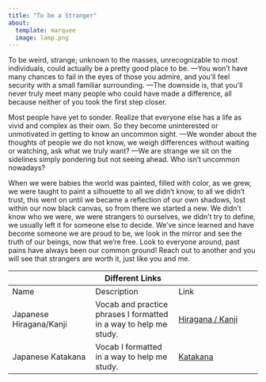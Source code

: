 ```yaml
---
title: "To be a Stranger" 
about:   
  template: marquee   
  image: lamp.png 
---
```


To be weird, strange; unknown to the masses, unrecognizable to most individuals, could actually be a pretty good place to be. ---You won't have many chances to fail in the eyes of those you admire, and you'll feel security with a small familiar surrounding. ---The downside is, that you'll never truly meet many people who could have made a difference, all because neither of you took the first step closer. 

Most people have yet to sonder. Realize that everyone else has a life as vivid and complex as their own. So they become uninterested or unmotivated in getting to know an uncommon sight. ---We wonder about the thoughts of people we do not know, we weigh differences without waiting or watching, ask what we truly want? ---We are strange we sit on the sidelines simply pondering but not seeing ahead. Who isn't uncommon nowadays?

When we were babies the world was painted, filled with color, as we grew, we were taught to paint a silhouette to all we didn't know, to all we didn't trust, this went on until we became a reflection of our own shadows, lost within our now black canvas, so from there we started a new. We didn't know who we were, we were strangers to ourselves, we didn't try to define, we usually left it for someone else to decide. We've since learned and have become someone we are proud to be, we look in the mirror and see the truth of our beings, now that we're free. Look to everyone around, past pains have always been our common ground! Reach out to another and you will see that strangers are worth it, just like you and me. 

|   | Different Links |   |
|----|----|----|
| Name | Description | Link |
| Japanese Hiragana/Kanji | Vocab and practice phrases I formatted in a way to help me study. | [Hiragana / Kanji](hiragana_kanji.qmd) |
| Japanese Katakana | Vocab I formatted in a way to help me study. | [Katakana](katakana.qmd) |
